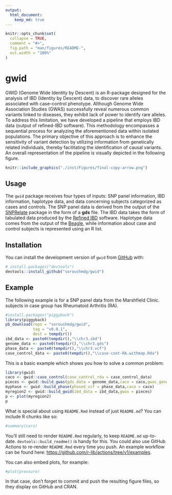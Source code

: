 ```yaml
---
output: 
  html_document:
    keep_md: true
---
```


<!-- README.md is generated from README.Rmd. Please edit that file -->

```r
knitr::opts_chunk$set(
  collapse = TRUE,
  comment = "#>",
  fig.path = "man/figures/README-",
  out.width = "100%"
)
```

# gwid

<!-- badges: start -->
<!-- badges: end -->

GWID (Genome Wide Identity by Descent) is an R-package designed for the analysis of IBD (Identity by Descent) data, to discover rare alleles associated with case-control phenotype. Although Genome Wide Association Studies (GWAS) successfully reveal numerous common variants linked to diseases, they exhibit lack of power to identify rare alleles. To address this limitation, we have developed a pipeline that employs IBD data (output of refined-IBD software). This methodology encompasses a sequential process for analyzing the aforementioned data within isolated populations. The primary objective of this approach is to enhance the sensitivity of variant detection by utilizing information from genetically related individuals, thereby facilitating the identification of causal variants. An overall representation of the pipeline is visually depicted in the following figure.



```r
knitr::include_graphics("./inst/Figures/final-copy-arrow.png")
``` 
## Usage
The `gwid` package receives four types of inputs: SNP panel information, IBD information, haplotype data, and data concerning subjects categorized as cases and controls. The SNP panel data is derived from the output of the [SNPRelate](https://www.bioconductor.org/packages/release/bioc/html/SNPRelate.html) package in the form of a **gds** file. The IBD data takes the form of tabulated data produced by the [Refined IBD](https://faculty.washington.edu/browning/refined-ibd.html) software. Haplotype data comes from the output of the [Beagle](http://faculty.washington.edu/browning/beagle/beagle.html), while information about case and control subjects is represented using an R list.

## Installation

You can install the development version of `gwid` from [GitHub](https://github.com/) with:

``` r
# install.packages("devtools")
devtools::install_github("soroushmdg/gwid")
```

## Example

The following example is for a SNP panel data from the Marshfield Clinic. subjects in case group has Rheumatoid Arthritis (RA).
```r
#install.packages("piggyback")
library(piggyback)
pb_download(repo = "soroushmdg/gwid",
            tag = "v0.0.1",
            dest = tempdir())
ibd_data <- paste0(tempdir(),"\\chr3.ibd")
genome_data <- paste0(tempdir(),"\\chr3.gds")
phase_data <- paste0(tempdir(),"\\chr3.vcf")
case_control_data <- paste0(tempdir(),"\\case-cont-RA.withmap.Rda")
```

This is a basic example which shows you how to solve a common problem:

```r
library(gwid)
caco <- gwid::case_control(case_control_rda = case_control_data)
pieces <- gwid::build_gwas(gds_data = genome_data,caco = caco,gwas_generator = TRUE)
myphase <- gwid::build_phase(phased_vcf = phase_data,caco = caco)
myregion2 <- gwid::build_gwid(ibd_data = ibd_data,gwas = pieces)
p <- plot(myregion2)
p
```


What is special about using `README.Rmd` instead of just `README.md`? You can include R chunks like so:

```r
#summary(cars)
```

You'll still need to render `README.Rmd` regularly, to keep `README.md` up-to-date. `devtools::build_readme()` is handy for this. You could also use GitHub Actions to re-render `README.Rmd` every time you push. An example workflow can be found here: <https://github.com/r-lib/actions/tree/v1/examples>.

You can also embed plots, for example:

```r
#plot(pressure)
```

In that case, don't forget to commit and push the resulting figure files, so they display on GitHub and CRAN.
